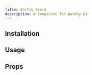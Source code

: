 ```yaml
---
title: Switch Field
description: A component for Wandry UI
---
```


## Installation

<CodeBlockCommand
  __pnpm__="pnpm dlx shadcn@latest add https://wandry-ui.com/r/switch-field.json"
  __npm__="npx shadcn@latest add https://wandry-ui.com/r/switch-field.json"
  __bun__="bunx --bun shadcn@latest add https://wandry-ui.com/r/switch-field.json"
  __yarn__="yarn dlx shadcn@latest add https://wandry-ui.com/r/switch-field.json"
/>

## Usage

<ComponentPreview
  name="switch-field-demo"
  description="A component for Wandry UI"
  align="center"
/>

## Props

<AutoTypeTable
  path="registry/wandry-ui/switch-field.tsx"
  name="SwitchFieldProps"
/>
